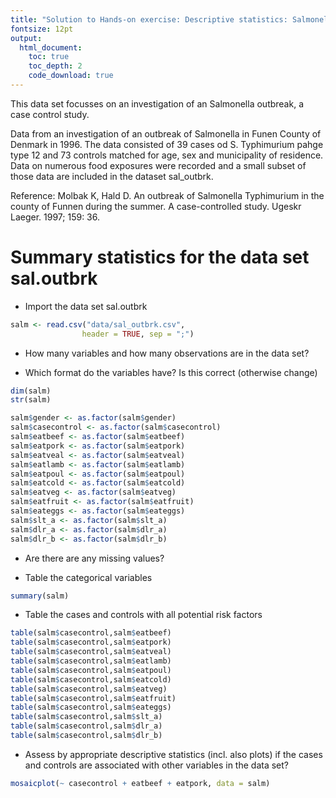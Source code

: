 ```yaml
---
title: "Solution to Hands-on exercise: Descriptive statistics: Salmonella outbreak"
fontsize: 12pt
output:
  html_document:
    toc: true
    toc_depth: 2
    code_download: true
---
```


This data set focusses on an investigation of an Salmonella outbreak, a case control study.

Data from an investigation of an outbreak of Salmonella in Funen County of Denmark in 1996. The data consisted of 39 cases od S. Typhimurium pahge type 12 and 73 controls matched for age, sex and municipality of residence. Data on numerous food exposures were recorded and a small subset of those data are included in the dataset sal_outbrk.

Reference: Molbak K, Hald D. An outbreak of Salmonella Typhimurium in the county of Funnen during the summer. A case-controlled study. Ugeskr Laeger. 1997; 159: 36. 

# Summary statistics for the data set sal.outbrk

* Import the data set sal.outbrk

```r
salm <- read.csv("data/sal_outbrk.csv", 
                header = TRUE, sep = ";")
```

* How many variables and how many observations are in the data set?

* Which format do the variables have? Is this correct (otherwise change)

```r
dim(salm)
str(salm)
```

```r
salm$gender <- as.factor(salm$gender)
salm$casecontrol <- as.factor(salm$casecontrol)
salm$eatbeef <- as.factor(salm$eatbeef)
salm$eatpork <- as.factor(salm$eatpork)
salm$eatveal <- as.factor(salm$eatveal)
salm$eatlamb <- as.factor(salm$eatlamb)
salm$eatpoul <- as.factor(salm$eatpoul)
salm$eatcold <- as.factor(salm$eatcold)
salm$eatveg <- as.factor(salm$eatveg)
salm$eatfruit <- as.factor(salm$eatfruit)
salm$eateggs <- as.factor(salm$eateggs)
salm$slt_a <- as.factor(salm$slt_a)
salm$dlr_a <- as.factor(salm$dlr_a)
salm$dlr_b <- as.factor(salm$dlr_b)
```

* Are there are any missing values?

* Table the categorical variables

```r
summary(salm)
```

* Table the cases and controls with all potential risk factors

```r
table(salm$casecontrol,salm$eatbeef)
table(salm$casecontrol,salm$eatpork)
table(salm$casecontrol,salm$eatveal)
table(salm$casecontrol,salm$eatlamb)
table(salm$casecontrol,salm$eatpoul)
table(salm$casecontrol,salm$eatcold)
table(salm$casecontrol,salm$eatveg)
table(salm$casecontrol,salm$eatfruit)
table(salm$casecontrol,salm$eateggs)
table(salm$casecontrol,salm$slt_a)
table(salm$casecontrol,salm$dlr_a)
table(salm$casecontrol,salm$dlr_b)
```

* Assess by appropriate descriptive statistics (incl. also plots) if the cases and controls are associated with other variables in the data set?

```r
mosaicplot(~ casecontrol + eatbeef + eatpork, data = salm)
```
